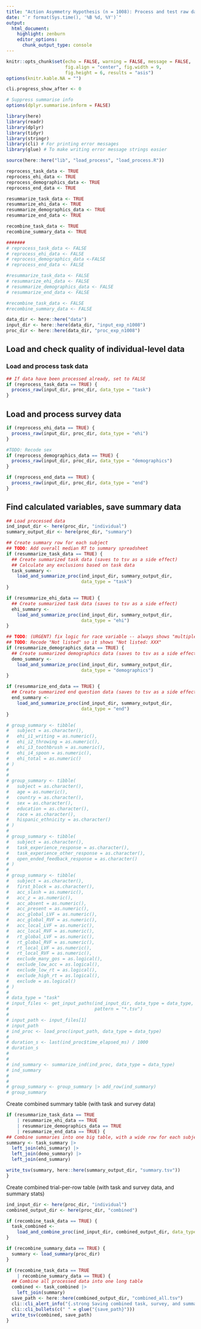 ```yaml
---
title: "Action Asymmetry Hypothesis (n = 1008): Process and test raw data"
date: "`r format(Sys.time(), '%B %d, %Y')`"
output:
  html_document:
    highlight: zenburn
    editor_options:
      chunk_output_type: console
---
```


```r
knitr::opts_chunk$set(echo = FALSE, warning = FALSE, message = FALSE,
                      fig.align = "center", fig.width = 9,
                      fig.height = 6, results = "asis")
options(knitr.kable.NA = "")

cli.progress_show_after <- 0

# Suppress summarise info
options(dplyr.summarise.inform = FALSE)
```

```r
library(here)
library(readr)
library(dplyr)
library(tidyr)
library(stringr)
library(cli) # For printing error messages
library(glue) # To make writing error message strings easier

source(here::here("lib", "load_process", "load_process.R"))
```

```r
reprocess_task_data <- TRUE
reprocess_ehi_data <- TRUE
reprocess_demographics_data <- TRUE
reprocess_end_data <- TRUE

resummarize_task_data <- TRUE
resummarize_ehi_data <- TRUE
resummarize_demographics_data <- TRUE
resummarize_end_data <- TRUE

recombine_task_data <- TRUE
recombine_summary_data <- TRUE

#######
# reprocess_task_data <- FALSE
# reprocess_ehi_data <- FALSE
# reprocess_demographics_data <-FALSE
# reprocess_end_data <- FALSE

#resummarize_task_data <- FALSE
# resummarize_ehi_data <- FALSE
# resummarize_demographics_data <- FALSE
# resummarize_end_data <- FALSE

#recombine_task_data <- FALSE
#recombine_summary_data <- FALSE

data_dir <- here::here("data")
input_dir <- here::here(data_dir, "input_exp_n1008")
proc_dir <- here::here(data_dir, "proc_exp_n1008")
```

## Load and check quality of individual-level data
### Load and process task data
```r
## If data have been processed already, set to FALSE
if (reprocess_task_data == TRUE) {
  process_raw(input_dir, proc_dir, data_type = "task")
}
```

## Load and process survey data
```r
if (reprocess_ehi_data == TRUE) {
  process_raw(input_dir, proc_dir, data_type = "ehi")
}

#TODO: Recode sex
if (reprocess_demographics_data == TRUE) {
  process_raw(input_dir, proc_dir, data_type = "demographics")
}

if (reprocess_end_data == TRUE) {
  process_raw(input_dir, proc_dir, data_type = "end")
}
```

## Find calculated variables, save summary data
```r
## Load processed data
ind_input_dir <- here(proc_dir, "individual")
summary_output_dir <- here(proc_dir, "summary")

## Create summary row for each subject
## TODO: Add overall median RT to summary spreadsheet
if (resummarize_task_data == TRUE) {
  ## Create summarized task data (saves to tsv as a side effect)
  ## Calculate any exclusions based on task data
  task_summary <-
    load_and_summarize_proc(ind_input_dir, summary_output_dir,
                            data_type = "task")
}

if (resummarize_ehi_data == TRUE) {
  ## Create summarized task data (saves to tsv as a side effect)
  ehi_summary <-
    load_and_summarize_proc(ind_input_dir, summary_output_dir,
                            data_type = "ehi")
}

## TODO: (URGENT) fix logic for race variable -- always shows "multiple"
## TODO: Recode "Not listed" so it shows "Not listed: XXX"
if (resummarize_demographics_data == TRUE) {
  ## Create summarized demographics data (saves to tsv as a side effect)
  demo_summary <-
    load_and_summarize_proc(ind_input_dir, summary_output_dir,
                            data_type = "demographics")
}

if (resummarize_end_data == TRUE) {
  ## Create summarized end question data (saves to tsv as a side effect)
  end_summary <-
    load_and_summarize_proc(ind_input_dir, summary_output_dir,
                            data_type = "end")
}
```

```r
# group_summary <- tibble(
#   subject = as.character(),
#   ehi_i1_writing = as.numeric(),
#   ehi_i2_throwing = as.numeric(),
#   ehi_i3_toothbrush = as.numeric(),
#   ehi_i4_spoon = as.numeric(),
#   ehi_total = as.numeric()
# )
#
#
# group_summary <- tibble(
#   subject = as.character(),
#   age = as.numeric(),
#   country = as.character(),
#   sex = as.character(),
#   education = as.character(),
#   race = as.character(),
#   hispanic_ethnicity = as.character()
# )
#
# group_summary <- tibble(
#   subject = as.character(),
#   task_experience_response = as.character(),
#   task_experience_other_response = as.character(),
#   open_ended_feedback_response = as.character()
# )
#
# group_summary <- tibble(
#   subject = as.character(),
#   first_block = as.character(),
#   acc_slash = as.numeric(),
#   acc_z = as.numeric(),
#   acc_absent = as.numeric(),
#   acc_present = as.numeric(),
#   acc_global_LVF = as.numeric(),
#   acc_global_RVF = as.numeric(),
#   acc_local_LVF = as.numeric(),
#   acc_local_RVF = as.numeric(),
#   rt_global_LVF = as.numeric(),
#   rt_global_RVF = as.numeric(),
#   rt_local_LVF = as.numeric(),
#   rt_local_RVF = as.numeric(),
#   exclude_many_gos = as.logical(),
#   exclude_low_acc = as.logical(),
#   exclude_low_rt = as.logical(),
#   exclude_high_rt = as.logical(),
#   exclude = as.logical()
# )
#
# data_type = "task"
# input_files <- get_input_paths(ind_input_dir, data_type = data_type,
#                                pattern = "*.tsv")
#
# input_path <- input_files[1]
# input_path
# ind_proc <- load_proc(input_path, data_type = data_type)
#
# duration_s <- last(ind_proc$time_elapsed_ms) / 1000
# duration_s
#
#
# ind_summary <- summarize_ind(ind_proc, data_type = data_type)
# ind_summary
#
#
# group_summary <- group_summary |> add_row(ind_summary)
# group_summary

```

Create combined summary table (with task and survey data)
```r
if (resummarize_task_data == TRUE
    | resummarize_ehi_data == TRUE
    | resummarize_demographics_data == TRUE
    | resummarize_end_data == TRUE) {
## Combine summaries into one big table, with a wide row for each subject.
summary <- task_summary |>
  left_join(ehi_summary) |>
  left_join(demo_summary) |>
  left_join(end_summary)

write_tsv(summary, here::here(summary_output_dir, "summary.tsv"))
}
```

Create combined trial-per-row table (with task and survey data, and summary stats)
```r
ind_input_dir <- here(proc_dir, "individual")
combined_output_dir <- here(proc_dir, "combined")

if (recombine_task_data == TRUE) {
  task_combined <-
    load_and_combine_proc(ind_input_dir, combined_output_dir, data_type = "task")
}

if (recombine_summary_data == TRUE) {
  summary <- load_summary(proc_dir)
}

if (recombine_task_data == TRUE
    | recombine_summary_data == TRUE) {
  ## Combine all processed data into one long table
  combined <- task_combined |>
    left_join(summary)
  save_path <- here::here(combined_output_dir, "combined_all.tsv")
  cli::cli_alert_info("{.strong Saving combined task, survey, and summary data to:}")
  cli::cli_bullets(c(" " = glue("{save_path}")))
  write_tsv(combined, save_path)
}
```




